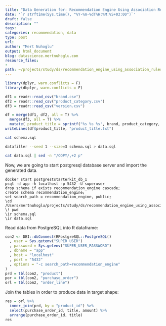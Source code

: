 ```yaml
---
title: "Data Generation for: Recommendation Engine Using Association Rules (Market Basket) in R"
date: '`r strftime(Sys.time(), "%Y-%m-%dT%H:%M:%S+03:00")`'
draft: false
description: ""
tags:
categories: recommendation, data
type: post
url:
author: "Mert Nuhoglu"
output: html_document
blog: datascience.mertnuhoglu.com
resource_files:
-
path: ~/projects/study/ds/recommendation_engine_using_association_rules_in_r/data_generation_for_recommendation_engine_using_association_rules_in_r.Rmd
---
```


<style>
  .main-container {
    max-width: 1600px !important;
  }
</style>

```r
library(dplyr, warn.conflicts = F)
library(dbplyr, warn.conflicts = F)
``` 

```r
df1 = readr::read_csv("brand.csv")
df2 = readr::read_csv("product_category.csv")
df3 = readr::read_csv("version.csv")
``` 

```r
df = merge(df1, df2, all = T) %>%
  merge(df3, all = T) %>%
  mutate( product_title = sprintf("%s %s %s", brand, product_category, version) %>% tolower ) 
writeLines(df$product_title, "product_title.txt")
``` 

``` bash
cat schema.sql
``` 

``` bash
datafiller --seed 1 --size=3 schema.sql > data.sql
``` 

``` bash
cat data.sql | sed -n "/COPY/,+2 p"
``` 

Now, we are going to start postgresql database server and import the generated data.

``` 
docker start postgreststarterkit_db_1
psql -d app -h localhost -p 5432 -U superuser
drop schema if exists recommendation_engine cascade;
create schema recommendation_engine;
set search_path = recommendation_engine, public;
\cd /Users/mertnuhoglu/projects/study/ds/recommendation_engine_using_association_rules_in_r
\! pwd
\ir schema.sql
\ir data.sql
``` 

Read data from PostgreSQL into R dataframe:

``` r
con2 <- DBI::dbConnect(RPostgreSQL::PostgreSQL()
  , user = Sys.getenv("SUPER_USER")
  , password = Sys.getenv("SUPER_USER_PASSWORD")
  , dbname = "app"
  , host = "localhost"
  , port = "5432"
  , options = "-c search_path=recommendation_engine"
)
prd = tbl(con2, "product")
por = tbl(con2, "purchase_order")
orl = tbl(con2, "order_line")
```

Join the tables in order to produce data in target shape:

``` r
res = orl %>%
  inner_join(prd, by = "product_id") %>%
  select(purchase_order_id, title, amount) %>%
  arrange(purchase_order_id, title)
res
```

